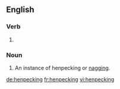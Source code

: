 ==English==

===Verb===
{{head|en|present participle}}

# {{present participle of|henpeck|lang=en|nocat=1}}

===Noun===
{{en-noun}}

# An instance of henpecking or [[nag]]ging.

[[de:henpecking]]
[[fr:henpecking]]
[[vi:henpecking]]